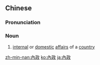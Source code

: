 {{also|内政}}
==Chinese==
{{zh-forms|s=内政}}

===Pronunciation===
{{zh-pron
|m=nèizhèng
|c=noi6 zing3
|mn=lōe-chèng/qz:lǎi-chèng/twv,xm,zz:lāi-chèng
|cat=n
}}

===Noun===
{{zh-noun}}

# [[internal]] or [[domestic]] [[affairs]] of a [[country]]

{{zh-cat|Advanced}}

[[zh-min-nan:內政]]
[[ko:內政]]
[[ja:內政]]